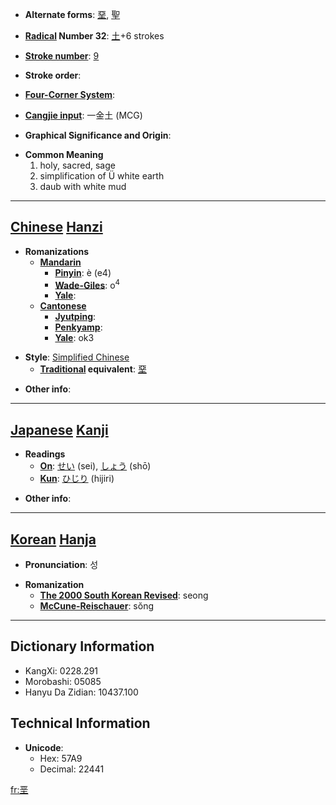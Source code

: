 * '''Alternate forms''': [[堊]], [[聖]]

* '''[[Wiktionary:Chinese radical index| Radical]] Number 32''': [[Wiktionary:Chinese radical index 土|土]]+6 strokes

* '''[[Wiktionary:Chinese total strokes index|Stroke number]]''': [[Wiktionary:Chinese total strokes index 9|9]]

* '''Stroke order''': 

* '''[[Wiktionary:Chinese four corner index|Four-Corner System]]''': 

* '''[[Wiktionary:Chinese Cangjie index|Cangjie input]]''': 一金土 (MCG)

* '''Graphical Significance and Origin''': 

* '''Common Meaning'''
*#holy, sacred, sage
*# simplification of Ü white earth
*# daub with white mud


----

== [[Chinese]] [[Hanzi]] ==

* '''Romanizations'''
** '''[[Mandarin]]'''
*** '''[[Pinyin]]''': è (e4)
*** '''[[Wade-Giles]]''': o<sup>4</sup>
*** '''[[Yale]]''': 
** '''[[Cantonese]]'''
*** '''[[Jyutping]]''':
*** '''[[Penkyamp]]''': 
*** '''[[Yale]]''': ok3

* '''Style''': [[Simplified Chinese]] 
** '''[[Traditional Chinese|Traditional]] equivalent''': [[堊]]

* '''Other info''': 

----

== [[Japanese]] [[Kanji]] ==

* '''Readings'''
** '''[[On]]''': [[せい]] (sei), [[しょう]] (shō)
** '''[[Kun]]''': [[ひじり]] (hijiri)

* '''Other info''':  

----

== [[Korean]] [[Hanja]] ==

* '''Pronunciation''': 성

* '''Romanization'''
** '''[[The 2000 South Korean Revised Romanization|The 2000 South Korean Revised]]''': seong
** '''[[McCune-Reischauer]]''': sŏng

----

== Dictionary Information ==

* KangXi: 0228.291
* Morobashi: 05085
* Hanyu Da Zidian: 10437.100

== Technical Information ==

* '''Unicode''':
** Hex: 57A9
** Decimal: 22441

[[fr:垩]]